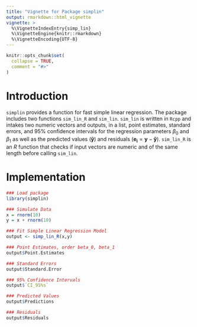 ```yaml
---
title: "Vignette for Package simplin"
output: rmarkdown::html_vignette
vignette: >
  %\VignetteIndexEntry{simp_lin}
  %\VignetteEngine{knitr::rmarkdown}
  %\VignetteEncoding{UTF-8}
---
```


```r
knitr::opts_chunk$set(
  collapse = TRUE,
  comment = "#>"
)
```

# Introduction

$\texttt{simplin}$ provides a function for fast simple linear regression. The package includes two functions $\texttt{sim_lin_R}$ and $\texttt{sim_lin}$. $\texttt{sim_lin}$ is written in $\texttt{Rcpp}$ and intakes two numeric vectors and outputs, in a list, point estimates, standard errors, and 95% confidence intervals for the regression parameters $\beta_0$ and $\beta_1$ as well as the predicted values ($\mathbf{\hat{y}}$) and residuals ($\mathbf{e_i}=\mathbf{y}-\mathbf{\hat{y}}$). $\texttt{sim_lin_R}$ is an $R$ function that checks if input vectors are numeric and of the same length before calling $\texttt{sim_lin}$. 

# Implementation 

```r
### Load package
library(simplin)

### Simulate Data
x = rnorm(10)
y = x + rnorm(10)

### Fit Simple Linear Regression Model
output <- simp_lin_R(x,y)

### Point Estimates, order beta_0, beta_1
output$Point.Estimates

### Standard Errors
output$Standard.Error

### 95% Confidence Intervals
output$`CI_95%s`

### Predicted Values
output$Predictions

### Residuals 
output$Residuals
```

